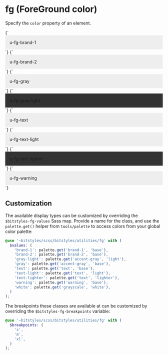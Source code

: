 
<Meta title="Utilities/color" />

# fg (ForeGround color)

Specify the `color` property of an element.

<Canvas>
  <Story name="brand-1">
    {`
      <div class="u-fg-brand-1" style="padding: 1em;background-color:#eee;">u-fg-brand-1</div>
    `}
  </Story>
  <Story name="brand-2">
    {`
      <div class="u-fg-brand-2" style="padding: 1em;background-color:#eee;">u-fg-brand-2</div>
    `}
  </Story>
  <Story name="gray">
    {`
      <div class="u-fg-gray" style="padding: 1em;background-color:#eee;">u-fg-gray</div>
    `}
  </Story>
  <Story name="gray-light">
    {`
      <div class="u-fg-gray-light" style="padding: 1em;background-color:#333;">u-fg-gray-light</div>
    `}
  </Story>
  <Story name="text">
    {`
      <div class="u-fg-text" style="padding: 1em;background-color:#eee;">u-fg-text</div>
    `}
  </Story>
  <Story name="text-light">
    {`
      <div class="u-fg-text-light" style="padding: 1em;background-color:#eee;">u-fg-text-light</div>
    `}
  </Story>
  <Story name="text-lighter">
    {`
      <div class="u-fg-text-lighter" style="padding: 1em;background-color:#333;">u-fg-text-lighter</div>
    `}
  </Story>
  <Story name="warning">
    {`
      <div class="u-fg-warning" style="padding: 1em;background-color:#eee;">u-fg-warning</div>
    `}
  </Story>
</Canvas>

## Customization

The available display types can be customized by overriding the `$bitstyles-fg-values` Sass map. Provide a name for the class, and use the `palette.get()` helper from `tools/palette` to access colors from your global color palette:

```scss
@use '~bitstyles/scss/bitstyles/utilities/fg' with (
  $values: (
    'brand-1': palette.get('brand-1', 'base'),
    'brand-2': palette.get('brand-2', 'base'),
    'gray-light': palette.get('accent-gray', 'light'),
    'gray': palette.get('accent-gray', 'base'),
    'text': palette.get('text', 'base'),
    'text-light': palette.get('text', 'light'),
    'text-lighter': palette.get('text', 'lighter'),
    'warning': palette.get('warning', 'base'),
    'white': palette.get('grayscale', 'white'),
  )
);
```

The breakpoints these classes are available at can be customized by overriding the `$bitstyles-fg-breakpoints` variable:

```scss
@use '~bitstyles/scss/bitstyles/utilities/fg' with (
  $breakpoints: (
    's',
    'm',
    'xl',
  )
);
```
